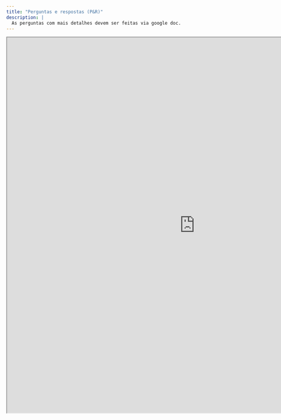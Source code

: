 ```yaml
---
title: "Perguntas e respostas (P&R)"
description: |
  As perguntas com mais detalhes devem ser feitas via google doc.
---
```



<iframe width='1000px' height='1000px' src='https://docs.google.com/document/d/19vzukLGg44NKqzmebhDes060ejVFUzSDAfb79ONdK24/edit?usp=sharing' >
</iframe>